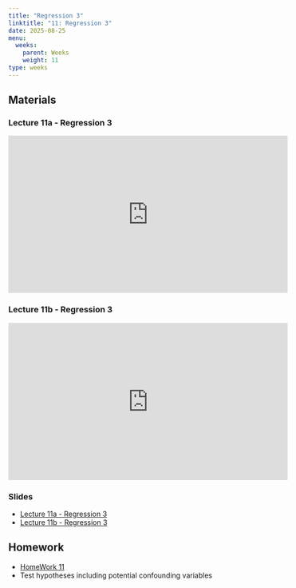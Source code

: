 ```yaml
---
title: "Regression 3"
linktitle: "11: Regression 3"
date: 2025-08-25
menu:
  weeks:
    parent: Weeks
    weight: 11
type: weeks
---
```


## Materials

### Lecture 11a - Regression 3
<iframe width="560" height="315" src="https://www.youtube.com/embed/kODEpwWQj6s" title="PSC 4175 - Lecture 11a - Regression Part 3" frameborder="0" allow="accelerometer; autoplay; clipboard-write; encrypted-media; gyroscope; picture-in-picture; web-share" referrerpolicy="strict-origin-when-cross-origin" allowfullscreen></iframe>

### Lecture 11b - Regression 3
<iframe width="560" height="315" src="https://www.youtube.com/embed/CC8bhfn76Uo" title="PSC 4175 - Lecture 11b - Regression Part 3" frameborder="0" allow="accelerometer; autoplay; clipboard-write; encrypted-media; gyroscope; picture-in-picture; web-share" referrerpolicy="strict-origin-when-cross-origin" allowfullscreen></iframe>

### Slides
- [Lecture 11a - Regression 3](../../lectures/11a_RegressionPart3.html)
- [Lecture 11b - Regression 3](../../lectures/11b_RegressionPart3.html)


## Homework
- [HomeWork 11](../../homeworks/psc4175_hw_11/)
- Test hypotheses including potential confounding variables

